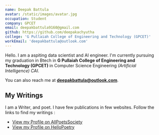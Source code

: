 ```yaml
---
name: Deepak Battula
avatar: /static/images/avatar.jpg
occupation: Student
company: GPCET
email: deepakbattula9160@gmail.com
github: https://github.com/deepakachyutha
college: 'G Pullaiah College of Engineering and Technology (GPCET)'
workEmail: 'deepakbattula@outlook.com'
---
```


Hello. I am a aspiting data scientist and AI engineer. I'm currently pursuing my graduation in Btech in **G Pullaiah College of Engineering and Technology (GPCET)** in Computer Science Engineering _(Artificial Intelligence) CAI_.

You can also reach me at **deepakbattula@outlook.com**.

## My Writings

I am a Writer, and poet. I have few publications in few websites. Follow the links to find my writings :

- [View my Profile on AllPoetsSociety](https://allpoetry.com/Deepak_Achyutha)
- [View my Profile on HelloPoetry](https://hellopoetry.com/deepak_achyutha/)

